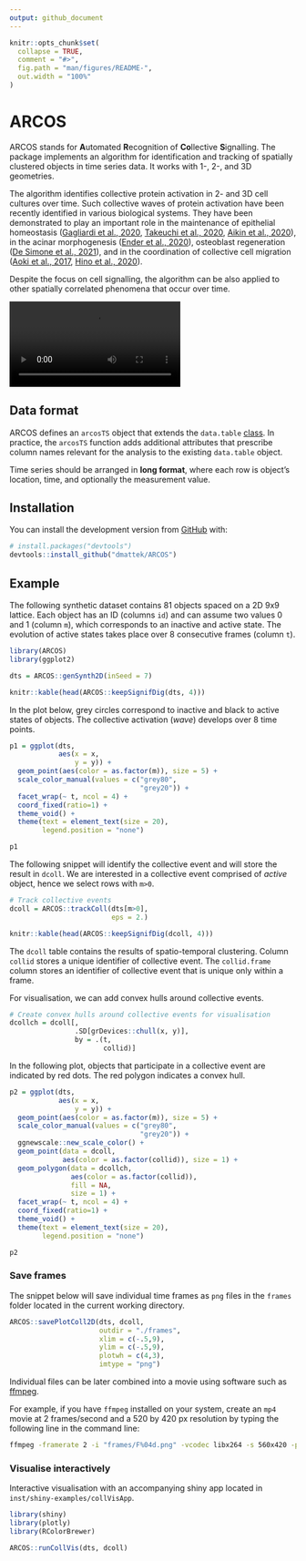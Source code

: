 ```yaml
---
output: github_document
---
```


<!-- README.md is generated from README.Rmd. Please edit that file -->

```r
knitr::opts_chunk$set(
  collapse = TRUE,
  comment = "#>",
  fig.path = "man/figures/README-",
  out.width = "100%"
)
```

# ARCOS

<!-- badges: start -->
<!-- badges: end -->

ARCOS stands for **A**utomated **R**ecognition of **Co**llective **S**ignalling. The package implements an algorithm for identification and tracking of spatially clustered objects in time series data. It works with 1-, 2-, and 3D geometries. 

The algorithm identifies collective protein activation in 2- and 3D cell cultures over time. Such collective waves of protein activation have been recently identified in various biological systems. They have been demonstrated to play an important role in the maintenance of epithelial homeostasis ([Gagliardi et al., 2020](https://doi.org/10.1016/j.devcel.2021.05.007), [Takeuchi et al., 2020](https://doi.org/10.1016/j.cub.2019.11.089), [Aikin et al., 2020](https://doi.org/10.7554/eLife.60541)), in the acinar morphogenesis ([Ender et al., 2020](https://doi.org/10.1101/2020.11.20.387167)), osteoblast regeneration ([De Simone et al., 2021](https://doi.org/10.1038/s41586-020-03085-8)), and in the coordination of collective cell migration ([Aoki et al., 2017](https://doi.org/10.1016/j.devcel.2017.10.016), [Hino et al., 2020](https://doi.org/10.1016/j.devcel.2020.05.011)).

Despite the focus on cell signalling, the algorithm can be also applied to other spatially correlated phenomena that occur over time.

![](vignettes/resources/VideoS9_relativeto4D_half.mp4)

## Data format

ARCOS defines an `arcosTS` object that extends the `data.table` [class](https://cran.r-project.org/web/packages/data.table/). In practice, the `arcosTS` function adds additional attributes that prescribe column names relevant for the analysis to the existing `data.table` object.

Time series should be arranged in **long format**, where each row is object's location, time, and optionally the measurement value.

## Installation

You can install the development version from [GitHub](https://github.com/) with:

``` r
# install.packages("devtools")
devtools::install_github("dmattek/ARCOS")
```

## Example

The following synthetic dataset contains 81 objects spaced on a 2D 9x9 lattice. Each object has an ID (columns `id`) and can assume two values 0 and 1 (column `m`), which corresponds to an inactive and active state. The evolution of active states takes place over 8 consecutive frames (column `t`).

```r
library(ARCOS)
library(ggplot2)

dts = ARCOS::genSynth2D(inSeed = 7)
```

```r
knitr::kable(head(ARCOS::keepSignifDig(dts, 4)))
```

In the plot below, grey circles correspond to inactive and black to active states of objects. The collective activation (*wave*) develops over 8 time points.

```r
p1 = ggplot(dts,
            aes(x = x,
                y = y)) +
  geom_point(aes(color = as.factor(m)), size = 5) +
  scale_color_manual(values = c("grey80",
                                "grey20")) +
  facet_wrap(~ t, ncol = 4) +
  coord_fixed(ratio=1) +
  theme_void() +
  theme(text = element_text(size = 20),
        legend.position = "none")

p1
```

The following snippet will identify the collective event and will store the result in `dcoll`. We are interested in a collective event comprised of *active* object, hence we select rows with `m>0`.

```r
# Track collective events
dcoll = ARCOS::trackColl(dts[m>0], 
                         eps = 2.)
```

```r
knitr::kable(head(ARCOS::keepSignifDig(dcoll, 4)))
```

The `dcoll` table contains the results of spatio-temporal clustering. Column `collid` stores a unique identifier of collective event. The `collid.frame` column stores an identifier of collective event that is unique only within a frame.

For visualisation, we can add convex hulls around collective events.

```r
# Create convex hulls around collective events for visualisation
dcollch = dcoll[,
                .SD[grDevices::chull(x, y)],
                by = .(t,
                       collid)]
```

In the following plot, objects that participate in a collective event are indicated by red dots. The red polygon indicates a convex hull.

```r
p2 = ggplot(dts,
            aes(x = x,
                y = y)) +
  geom_point(aes(color = as.factor(m)), size = 5) +
  scale_color_manual(values = c("grey80",
                                "grey20")) +
  ggnewscale::new_scale_color() +
  geom_point(data = dcoll,
             aes(color = as.factor(collid)), size = 1) +
  geom_polygon(data = dcollch,
               aes(color = as.factor(collid)),
               fill = NA, 
               size = 1) +
  facet_wrap(~ t, ncol = 4) +
  coord_fixed(ratio=1) +
  theme_void() +
  theme(text = element_text(size = 20),
        legend.position = "none")

p2
```

### Save frames

The snippet below will save individual time frames as `png` files in the `frames` folder located in the current working directory.

```r
ARCOS::savePlotColl2D(dts, dcoll, 
                      outdir = "./frames",
                      xlim = c(-.5,9),
                      ylim = c(-.5,9),
                      plotwh = c(4,3),
                      imtype = "png")
```

Individual files can be later combined into a movie using software such as [ffmpeg](http://ffmpeg.org). 

For example, if you have `ffmpeg` installed on your system, create an `mp4` movie at 2 frames/second and a 520 by 420 px resolution by typing the following line in the command line:

```bash
ffmpeg -framerate 2 -i "frames/F%04d.png" -vcodec libx264 -s 560x420 -pix_fmt yuv420p frames-all.mp4
```


### Visualise interactively

Interactive visualisation with an accompanying shiny app located in `inst/shiny-examples/collVisApp`.

```r
library(shiny)
library(plotly)
library(RColorBrewer)

ARCOS::runCollVis(dts, dcoll)
```
